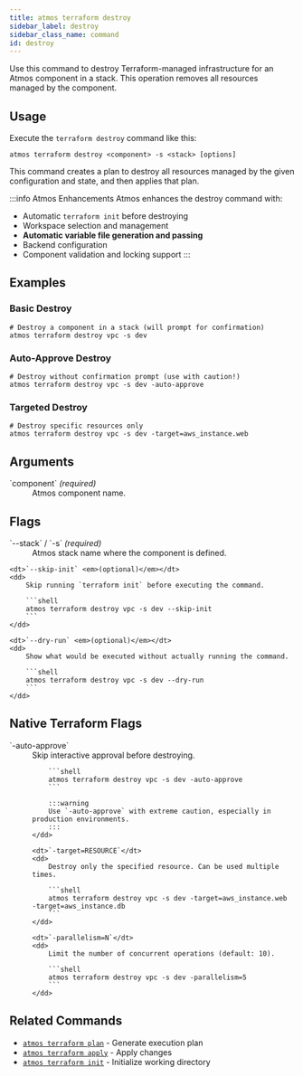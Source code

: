 ```yaml
---
title: atmos terraform destroy
sidebar_label: destroy
sidebar_class_name: command
id: destroy
---
```


<Intro>
Use this command to destroy Terraform-managed infrastructure for an Atmos component in a stack. This operation removes all resources managed by the component.
</Intro>

<Screengrab title="atmos terraform destroy --help" slug="atmos-terraform-destroy--help" />

## Usage

Execute the `terraform destroy` command like this:

```shell
atmos terraform destroy <component> -s <stack> [options]
```

This command creates a plan to destroy all resources managed by the given configuration and state, and then applies that plan.

:::info Atmos Enhancements
Atmos enhances the destroy command with:
- Automatic `terraform init` before destroying
- Workspace selection and management
- **Automatic variable file generation and passing**
- Backend configuration
- Component validation and locking support
:::
## Examples

### Basic Destroy

```shell
# Destroy a component in a stack (will prompt for confirmation)
atmos terraform destroy vpc -s dev
```

### Auto-Approve Destroy

```shell
# Destroy without confirmation prompt (use with caution!)
atmos terraform destroy vpc -s dev -auto-approve
```

### Targeted Destroy

```shell
# Destroy specific resources only
atmos terraform destroy vpc -s dev -target=aws_instance.web
```

## Arguments

<dl>
    <dt>`component` <em>(required)</em></dt>
    <dd>
        Atmos component name.
    </dd>
</dl>

## Flags

<dl>
    <dt>`--stack` / `-s` <em>(required)</em></dt>
    <dd>
        Atmos stack name where the component is defined.
    </dd>

    <dt>`--skip-init` <em>(optional)</em></dt>
    <dd>
        Skip running `terraform init` before executing the command.

        ```shell
        atmos terraform destroy vpc -s dev --skip-init
        ```
    </dd>

    <dt>`--dry-run` <em>(optional)</em></dt>
    <dd>
        Show what would be executed without actually running the command.

        ```shell
        atmos terraform destroy vpc -s dev --dry-run
        ```
    </dd>
</dl>

## Native Terraform Flags

<dl>
    <dt>`-auto-approve`</dt>
    <dd>
        Skip interactive approval before destroying.

        ```shell
        atmos terraform destroy vpc -s dev -auto-approve
        ```

        :::warning
        Use `-auto-approve` with extreme caution, especially in production environments.
        :::
    </dd>

    <dt>`-target=RESOURCE`</dt>
    <dd>
        Destroy only the specified resource. Can be used multiple times.

        ```shell
        atmos terraform destroy vpc -s dev -target=aws_instance.web -target=aws_instance.db
        ```
    </dd>

    <dt>`-parallelism=N`</dt>
    <dd>
        Limit the number of concurrent operations (default: 10).

        ```shell
        atmos terraform destroy vpc -s dev -parallelism=5
        ```
    </dd>
</dl>

## Related Commands

- [`atmos terraform plan`](/cli/commands/terraform/plan) - Generate execution plan
- [`atmos terraform apply`](/cli/commands/terraform/apply) - Apply changes
- [`atmos terraform init`](/cli/commands/terraform/init) - Initialize working directory

